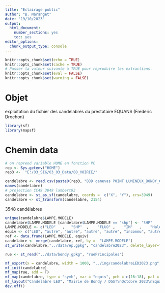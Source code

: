 ```yaml
---
title: "Eclairage public"
author: "B. Maranget"
date: "19/10/2023"
output: 
  html_document: 
    number_sections: yes
    toc: yes
editor_options: 
  chunk_output_type: console
---
```



```r
knitr::opts_chunk$set(echo = TRUE)
knitr::opts_chunk$set(cache = TRUE)
# Passer la valeur suivante à TRUE pour reproduire les extractions.
knitr::opts_chunk$set(eval = FALSE)
knitr::opts_chunk$set(warning = FALSE)
```


# Objet

exploitation du fichier des candelabres du prestataire EQUANS (Frederic Drochon)




```r
library(sf)
library(mapsf)
```


# Chemin data


```r
# on reprend variable HOME en fonction PC
rep <- Sys.getenv("HOME")
rep3 <-  "E:/03_SIG/03_03_Data/08_VOIRIE/"
```





```r
candelabre <- read.csv(paste0(rep3, "BDD canevas POINT LUMINEUX_BONDY_GEOREF95-04-09-2020.csv"), dec = ",")
names(candelabre)
# projection CC49 3049 lambert93
candelabre <- st_as_sf(candelabre, coords =  c("X", "Y"), crs=3949)
candelabre <- st_transform(candelabre, 2154)
```

3548 candélabres

```r
unique(candelabre$LAMPE.MODELE)
candelabre$LAMPE.MODELE [candelabre$LAMPE.MODELE == "shp"] <- "SHP"
LAMPE.MODELE <- c("LED"   ,   "SHP"  ,    "FLUO" ,    "IM"   ,    "Halogene", ""      ,   "BF")
equiv <- c("LED", "autre", "autre", "autre", "autre", "inconnu", "autre")
ref <- data.frame(LAMPE.MODELE, equiv)
candelabre <- merge(candelabre, ref, by =  "LAMPE.MODELE")
st_write(candelabre,"../data/ep.gpkg", "candelabre2023", delete_layer=T)
```


```r
rue <- st_read("../data/bondy.gpkg", "ruePrincipales")
```


```r
mf_export(x = candelabre, width = 1000, "../img/candelabreLED2023.png", res = 200)
mf_init(candelabre)
mf_map(rue, add = T)
mf_map(candelabre, type = "symb", var = "equiv", pch = c(16:18), pal = c("antiquewhite", "red", "blue"), cex =c(0.5, 0.8, 0.5), leg_pos = "topright", leg_title = "Type lampe", add=T)
mf_layout("Candelabre LED", "Mairie de Bondy / DGST\nOctobre 2023\nEquans")
dev.off()
```



